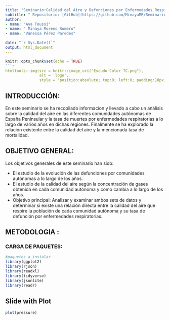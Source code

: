```yaml
---
title: "Seminario:Calidad del Aire y Defunciones por Enfermedades Respiratorias"
subtitle: " Repositorio: [GitHub](https://github.com/MinayaMR/Seminario)"
author:
- name: "Aya Toussi"
- name: " Minaya Moreno Romero"
- name: "Vanessa Pérez Paredes"

date: "`r Sys.Date()`"
output: html_document
---
```


```r
knitr::opts_chunk$set(echo = TRUE)
```r
htmltools::img(src = knitr::image_uri("Escudo Color TC.png"), 
               alt = 'logo', 
               style = 'position:absolute; top:0; left:0; padding:10px; width:100px; height:100px;')
```


## INTRODUCCIÓN:
En este seminario se ha recopilado informacion y llevado a cabo un análisis sobre la calidad del aire en las diferentes comunidades autónomas de España Peninsular y la tasa de muertes por enfermedades respiratorias a lo largo de varios años en dichas regiones. Finalmente se ha explorado la relación existente entre la calidad del aire y la mencionada tasa de mortalidad.

## OBJETIVO GENERAL:
Los objetivos generales de este seminario han sido:

- El estudio de la evolución de las defunciones por comunidades autónomas a lo largo de los años.
- El estudio de la calidad del aire según la concentración de gases obtenida en cada comunidad autónoma y como cambia a lo largo de los años.
- Objetivo principal: Analizar y examinar ambos sets de datos y determinar si existe una relación directa entre la calidad del aire que respire la población de cada comunidad autónoma y su tasa de defunción por enfermedades respiratorias.

## METODOLOGIA :




### CARGA DE PAQUETES:

```r
#paquetes a instalar
library(ggplot2)
library(rjson)
library(readxl)
library(tidyverse)
library(jsonlite)
library(readr)
```


## Slide with Plot

```r
plot(pressure)
```



